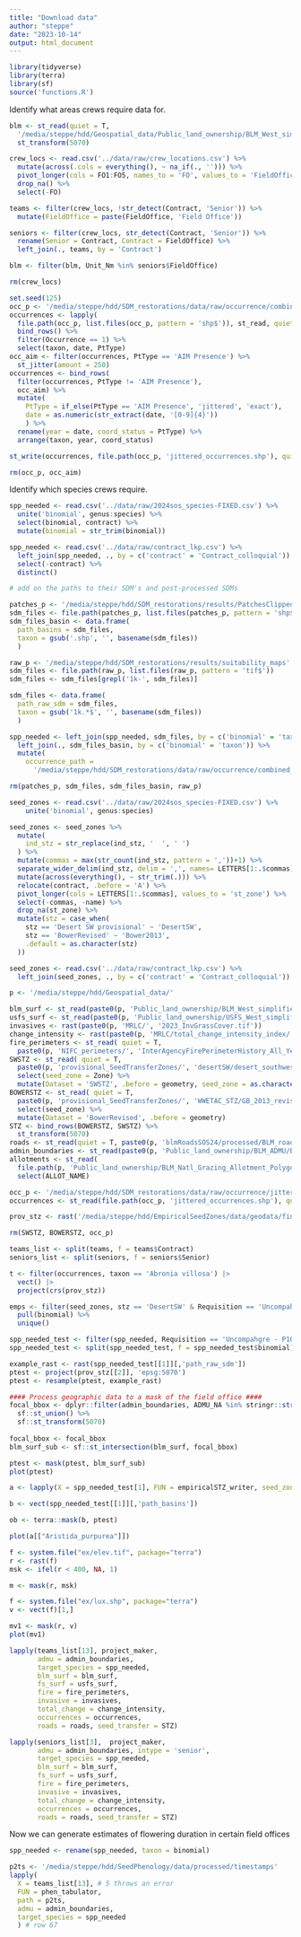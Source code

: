 ```yaml
---
title: "Download data"
author: "steppe"
date: "2023-10-14"
output: html_document
---
```


```r
library(tidyverse)
library(terra)
library(sf)
source('functions.R')
```

Identify what areas crews require data for. 

```r

blm <- st_read(quiet = T,
  '/media/steppe/hdd/Geospatial_data/Public_land_ownership/BLM_West_simplified/BLM_West_simplified.shp') %>% 
  st_transform(5070)

crew_locs <- read.csv('../data/raw/crew_locations.csv') %>% 
  mutate(across(.cols = everything(), ~ na_if(., ''))) %>% 
  pivot_longer(cols = FO1:FO5, names_to = 'FO', values_to = 'FieldOffice' ) %>% 
  drop_na() %>% 
  select(-FO)

teams <- filter(crew_locs, !str_detect(Contract, 'Senior')) %>% 
  mutate(FieldOffice = paste(FieldOffice, 'Field Office')) 

seniors <- filter(crew_locs, str_detect(Contract, 'Senior')) %>% 
  rename(Senior = Contract, Contract = FieldOffice) %>% 
  left_join(., teams, by = 'Contract')

blm <- filter(blm, Unit_Nm %in% seniors$FieldOffice)

rm(crew_locs)
```


```r

set.seed(125)
occ_p <- '/media/steppe/hdd/SDM_restorations/data/raw/occurrence/combined_records'
occurrences <- lapply(
  file.path(occ_p, list.files(occ_p, pattern = 'shp$')), st_read, quiet = T) |>
  bind_rows() %>% 
  filter(Occurrence == 1) %>% 
  select(taxon, date, PtType)
occ_aim <- filter(occurrences, PtType == 'AIM Presence') %>% 
  st_jitter(amount = 250)
occurrences <- bind_rows(
  filter(occurrences, PtType != 'AIM Presence'), 
  occ_aim) %>% 
  mutate(
    PtType = if_else(PtType == 'AIM Presence', 'jittered', 'exact'),
    date = as.numeric(str_extract(date, '[0-9]{4}'))
    ) %>% 
  rename(year = date, coord_status = PtType) %>% 
  arrange(taxon, year, coord_status)

st_write(occurrences, file.path(occ_p, 'jittered_occurrences.shp'), quiet = T, append = F)

rm(occ_p, occ_aim)
```

Identify which species crews require. 

```r

spp_needed <- read.csv('../data/raw/2024sos_species-FIXED.csv') %>% 
  unite('binomial', genus:species) %>% 
  select(binomial, contract) %>% 
  mutate(binomial = str_trim(binomial))

spp_needed <- read.csv('../data/raw/contract_lkp.csv') %>% 
  left_join(spp_needed, ., by = c('contract' = 'Contract_colloquial')) %>% 
  select(-contract) %>% 
  distinct()

# add on the paths to their SDM's and post-processed SDMs

patches_p <- '/media/steppe/hdd/SDM_restorations/results/PatchesClippedBLM'
sdm_files <- file.path(patches_p, list.files(patches_p, pattern = 'shp$'))
sdm_files_basin <- data.frame(
  path_basins = sdm_files, 
  taxon = gsub('.shp', '', basename(sdm_files))
  )

raw_p <- '/media/steppe/hdd/SDM_restorations/results/suitability_maps'
sdm_files <- file.path(raw_p, list.files(raw_p, pattern = 'tif$'))
sdm_files <- sdm_files[grepl('1k-', sdm_files)]

sdm_files <- data.frame(
  path_raw_sdm = sdm_files, 
  taxon = gsub('1k.*$', '', basename(sdm_files))
  )

spp_needed <- left_join(spp_needed, sdm_files, by = c('binomial' = 'taxon')) %>% 
  left_join(., sdm_files_basin, by = c('binomial' = 'taxon')) %>% 
  mutate(
    occurrence_path = 
      '/media/steppe/hdd/SDM_restorations/data/raw/occurrence/combined_records/jittered_occurrences.shp')

rm(patches_p, sdm_files, sdm_files_basin, raw_p)
```

```r
seed_zones <- read.csv('../data/raw/2024sos_species-FIXED.csv') %>% 
    unite('binomial', genus:species)

seed_zones <- seed_zones %>% 
  mutate(
    ind_stz = str_replace(ind_stz, '  ', ' ')
  ) %>% 
  mutate(commas = max(str_count(ind_stz, pattern = ','))+1) %>% 
  separate_wider_delim(ind_stz, delim = ',', names= LETTERS[1:.$commas], too_few = "align_start") %>% 
  mutate(across(everything(), ~ str_trim(.))) %>% 
  relocate(contract, .before = 'A') %>% 
  pivot_longer(cols = LETTERS[1:.$commas], values_to = 'st_zone') %>% 
  select(-commas, -name) %>% 
  drop_na(st_zone) %>% 
  mutate(stz = case_when(
    stz == 'Desert SW provisional' ~ 'DesertSW', 
    stz == 'BowerRevised' ~ 'Bower2013', 
    .default = as.character(stz)
  )) 

seed_zones <- read.csv('../data/raw/contract_lkp.csv') %>% 
  left_join(seed_zones, ., by = c('contract' = 'Contract_colloquial'))

```

```r

p <- '/media/steppe/hdd/Geospatial_data/'

blm_surf <- st_read(paste0(p, 'Public_land_ownership/BLM_West_simplified/BLM_West_simplified.shp'), quiet = TRUE)
usfs_surf <- st_read(paste0(p, 'Public_land_ownership/USFS_West_simplified/USFS_West_simplified.shp'), quiet = TRUE)
invasives <- rast(paste0(p, 'MRLC/', '2023_InvGrassCover.tif'))
change_intensity <- rast(paste0(p, 'MRLC/total_change_intensity_index/', 'TCII_3arc.tif'))
fire_perimeters <- st_read( quiet = T,
  paste0(p, 'NIFC_perimeters/', 'InterAgencyFirePerimeterHistory_All_Years_View-Simplified.shp'))
SWSTZ <- st_read( quiet = T,
  paste0(p, 'provisional_SeedTransferZones/', 'desertSW/desert_southwest_provisional_seed_transfer_zones_USGS.shp')) %>% 
  select(seed_zone = Zone) %>% 
  mutate(Dataset = 'SWSTZ', .before = geometry, seed_zone = as.character(seed_zone))
BOWERSTZ <- st_read( quiet = T,
  paste0(p, 'provisional_SeedTransferZones/', 'WWETAC_STZ/GB_2013_revised_reduced.shp')) %>% 
  select(seed_zone) %>% 
  mutate(Dataset = 'BowerRevised', .before = geometry)
STZ <- bind_rows(BOWERSTZ, SWSTZ) %>% 
  st_transform(5070)
roads <- st_read(quiet = T, paste0(p, 'blmRoadsSOS24/processed/BLM_roads.shp'))
admin_boundaries <- st_read(paste0(p, 'Public_land_ownership/BLM_ADMU/BLM_ADMU_BOUNDARIES.shp'), quiet = TRUE)
allotments <- st_read(
  file.path(p, 'Public_land_ownership/BLM_Natl_Grazing_Allotment_Polygons/Allotment-simp.shp'), quiet = T) %>% 
  select(ALLOT_NAME)

occ_p <- '/media/steppe/hdd/SDM_restorations/data/raw/occurrence/jittered_occurrences'
occurrences <- st_read(file.path(occ_p, 'jittered_occurrences.shp'), quiet = T)

prov_stz <- rast('/media/steppe/hdd/EmpiricalSeedZones/data/geodata/final_provisional/provisional_stack.tif')

rm(SWSTZ, BOWERSTZ, occ_p)
```

```r
teams_list <- split(teams, f = teams$Contract)
seniors_list <- split(seniors, f = seniors$Senior)

t <- filter(occurrences, taxon == 'Abronia villosa') |> 
  vect() |> 
  project(crs(prov_stz)) 

```



```r

emps <- filter(seed_zones, stz == 'DesertSW' & Requisition == 'Uncompahgre - P102085') %>% 
  pull(binomial) %>% 
  unique()

spp_needed_test <- filter(spp_needed, Requisition == 'Uncompahgre - P102085' & binomial %in% emps)
spp_needed_test <- split(spp_needed_test, f = spp_needed_test$binomial)

example_rast <- rast(spp_needed_test[[1]][,'path_raw_sdm'])
ptest <- project(prov_stz[[2]], 'epsg:5070')
ptest <- resample(ptest, example_rast)

#### Process geographic data to a mask of the field office ####
focal_bbox <- dplyr::filter(admin_boundaries, ADMU_NA %in% stringr::str_to_upper(teams_list[[13]]$FieldOffice) ) %>%  
  sf::st_union() %>% 
  sf::st_transform(5070)
  
focal_bbox <- focal_bbox 
blm_surf_sub <- sf::st_intersection(blm_surf, focal_bbox) 

ptest <- mask(ptest, blm_surf_sub)
plot(ptest)

a <- lapply(X = spp_needed_test[1], FUN = empiricalSTZ_writer, seed_zones = seed_zones, pSTZs = ptest)

b <- vect(spp_needed_test[[1]][,'path_basins'])

ob <- terra::mask(b, ptest)

plot(a[["Aristida_purpurea"]])
```

```r
f <- system.file("ex/elev.tif", package="terra")
r <- rast(f)
msk <- ifel(r < 400, NA, 1)

m <- mask(r, msk)

f <- system.file("ex/lux.shp", package="terra")
v <- vect(f)[1,]

mv1 <- mask(r, v)
plot(mv1)
```


```r

lapply(teams_list[13], project_maker, 
       admu = admin_boundaries, 
       target_species = spp_needed, 
       blm_surf = blm_surf, 
       fs_surf = usfs_surf, 
       fire = fire_perimeters, 
       invasive = invasives, 
       total_change = change_intensity, 
       occurrences = occurrences, 
       roads = roads, seed_transfer = STZ) 

lapply(seniors_list[3],  project_maker,
       admu = admin_boundaries, intype = 'senior',
       target_species = spp_needed, 
       blm_surf = blm_surf, 
       fs_surf = usfs_surf, 
       fire = fire_perimeters, 
       invasive = invasives, 
       total_change = change_intensity, 
       occurrences = occurrences, 
       roads = roads, seed_transfer = STZ)

```

Now we can generate estimates of flowering duration in certain field offices

```r

spp_needed <- rename(spp_needed, taxon = binomial)

p2ts <- '/media/steppe/hdd/SeedPhenology/data/processed/timestamps'
lapply(
  X = teams_list[13], # 5 throws an error
  FUN = phen_tabulator,
  path = p2ts, 
  admu = admin_boundaries, 
  target_species = spp_needed
  ) # row 67

```






